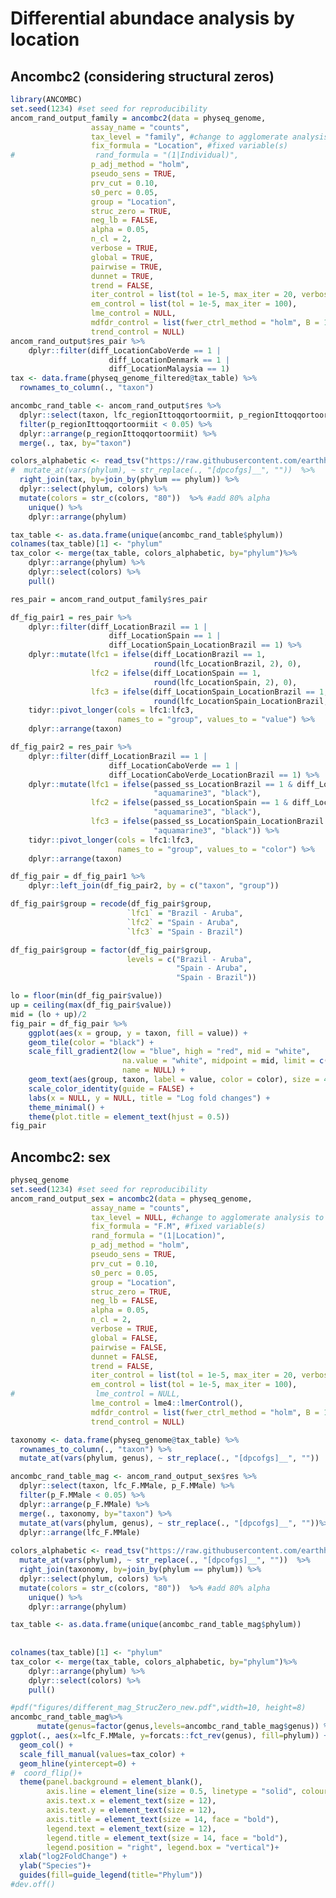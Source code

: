 # Differential abundace analysis by location

## Ancombc2 (considering structural zeros)
```r
library(ANCOMBC)
set.seed(1234) #set seed for reproducibility
ancom_rand_output_family = ancombc2(data = physeq_genome, 
                  assay_name = "counts",
                  tax_level = "family", #change to agglomerate analysis to a higher taxonomic range
                  fix_formula = "Location", #fixed variable(s)
#                  rand_formula = "(1|Individual)",
                  p_adj_method = "holm", 
                  pseudo_sens = TRUE,
                  prv_cut = 0.10, 
                  s0_perc = 0.05,
                  group = "Location", 
                  struc_zero = TRUE, 
                  neg_lb = FALSE,
                  alpha = 0.05, 
                  n_cl = 2, 
                  verbose = TRUE,
                  global = TRUE, 
                  pairwise = TRUE, 
                  dunnet = TRUE, 
                  trend = FALSE,
                  iter_control = list(tol = 1e-5, max_iter = 20, verbose = FALSE),
                  em_control = list(tol = 1e-5, max_iter = 100),
                  lme_control = NULL,
                  mdfdr_control = list(fwer_ctrl_method = "holm", B = 100), 
                  trend_control = NULL)
ancom_rand_output$res_pair %>%
    dplyr::filter(diff_LocationCaboVerde == 1 |
                      diff_LocationDenmark == 1 | 
                      diff_LocationMalaysia == 1)
tax <- data.frame(physeq_genome_filtered@tax_table) %>%
  rownames_to_column(., "taxon")

ancombc_rand_table <- ancom_rand_output$res %>%
  dplyr::select(taxon, lfc_regionIttoqqortoormiit, p_regionIttoqqortoormiit) %>%
  filter(p_regionIttoqqortoormiit < 0.05) %>%
  dplyr::arrange(p_regionIttoqqortoormiit) %>%
  merge(., tax, by="taxon")

colors_alphabetic <- read_tsv("https://raw.githubusercontent.com/earthhologenome/EHI_taxonomy_colour/main/ehi_phylum_colors.tsv") %>%
#  mutate_at(vars(phylum), ~ str_replace(., "[dpcofgs]__", ""))  %>%
  right_join(tax, by=join_by(phylum == phylum)) %>%
  dplyr::select(phylum, colors) %>%
  mutate(colors = str_c(colors, "80"))  %>% #add 80% alpha
	unique() %>%
	dplyr::arrange(phylum)

tax_table <- as.data.frame(unique(ancombc_rand_table$phylum))
colnames(tax_table)[1] <- "phylum"
tax_color <- merge(tax_table, colors_alphabetic, by="phylum")%>%
	dplyr::arrange(phylum) %>%
	dplyr::select(colors) %>%
	pull()
```

```r
res_pair = ancom_rand_output_family$res_pair

df_fig_pair1 = res_pair %>%
    dplyr::filter(diff_LocationBrazil == 1 |
                      diff_LocationSpain == 1 | 
                      diff_LocationSpain_LocationBrazil == 1) %>%
    dplyr::mutate(lfc1 = ifelse(diff_LocationBrazil == 1, 
                                round(lfc_LocationBrazil, 2), 0),
                  lfc2 = ifelse(diff_LocationSpain == 1, 
                                round(lfc_LocationSpain, 2), 0),
                  lfc3 = ifelse(diff_LocationSpain_LocationBrazil == 1, 
                                round(lfc_LocationSpain_LocationBrazil, 2), 0)) %>%
    tidyr::pivot_longer(cols = lfc1:lfc3, 
                        names_to = "group", values_to = "value") %>%
    dplyr::arrange(taxon)

df_fig_pair2 = res_pair %>%
    dplyr::filter(diff_LocationBrazil == 1 |
                      diff_LocationCaboVerde == 1 | 
                      diff_LocationCaboVerde_LocationBrazil == 1) %>%
    dplyr::mutate(lfc1 = ifelse(passed_ss_LocationBrazil == 1 & diff_LocationBrazil == 1, 
                                "aquamarine3", "black"),
                  lfc2 = ifelse(passed_ss_LocationSpain == 1 & diff_LocationSpain == 1, 
                                "aquamarine3", "black"),
                  lfc3 = ifelse(passed_ss_LocationSpain_LocationBrazil == 1 & diff_LocationSpain_LocationBrazil == 1, 
                                "aquamarine3", "black")) %>%
    tidyr::pivot_longer(cols = lfc1:lfc3, 
                        names_to = "group", values_to = "color") %>%
    dplyr::arrange(taxon)

df_fig_pair = df_fig_pair1 %>%
    dplyr::left_join(df_fig_pair2, by = c("taxon", "group"))

df_fig_pair$group = recode(df_fig_pair$group, 
                          `lfc1` = "Brazil - Aruba",
                          `lfc2` = "Spain - Aruba",
                          `lfc3` = "Spain - Brazil")

df_fig_pair$group = factor(df_fig_pair$group, 
                          levels = c("Brazil - Aruba",
                                     "Spain - Aruba", 
                                     "Spain - Brazil"))

lo = floor(min(df_fig_pair$value))
up = ceiling(max(df_fig_pair$value))
mid = (lo + up)/2
fig_pair = df_fig_pair %>%
    ggplot(aes(x = group, y = taxon, fill = value)) + 
    geom_tile(color = "black") +
    scale_fill_gradient2(low = "blue", high = "red", mid = "white", 
                         na.value = "white", midpoint = mid, limit = c(lo, up),
                         name = NULL) +
    geom_text(aes(group, taxon, label = value, color = color), size = 4) +
    scale_color_identity(guide = FALSE) +
    labs(x = NULL, y = NULL, title = "Log fold changes") +
    theme_minimal() +
    theme(plot.title = element_text(hjust = 0.5))
fig_pair
```
## Ancombc2: sex
```r
physeq_genome
set.seed(1234) #set seed for reproducibility
ancom_rand_output_sex = ancombc2(data = physeq_genome, 
                  assay_name = "counts",
                  tax_level = NULL, #change to agglomerate analysis to a higher taxonomic range
                  fix_formula = "F.M", #fixed variable(s)
                  rand_formula = "(1|Location)",
                  p_adj_method = "holm", 
                  pseudo_sens = TRUE,
                  prv_cut = 0.10, 
                  s0_perc = 0.05,
                  group = "Location", 
                  struc_zero = TRUE, 
                  neg_lb = FALSE,
                  alpha = 0.05, 
                  n_cl = 2, 
                  verbose = TRUE,
                  global = FALSE, 
                  pairwise = FALSE, 
                  dunnet = FALSE, 
                  trend = FALSE,
                  iter_control = list(tol = 1e-5, max_iter = 20, verbose = FALSE),
                  em_control = list(tol = 1e-5, max_iter = 100),
#                  lme_control = NULL,
                  lme_control = lme4::lmerControl(),
                  mdfdr_control = list(fwer_ctrl_method = "holm", B = 100), 
                  trend_control = NULL)

```
```r
taxonomy <- data.frame(physeq_genome@tax_table) %>%
  rownames_to_column(., "taxon") %>%
  mutate_at(vars(phylum, genus), ~ str_replace(., "[dpcofgs]__", ""))

ancombc_rand_table_mag <- ancom_rand_output_sex$res %>%
  dplyr::select(taxon, lfc_F.MMale, p_F.MMale) %>%
  filter(p_F.MMale < 0.05) %>%
  dplyr::arrange(p_F.MMale) %>%
  merge(., taxonomy, by="taxon") %>%
  mutate_at(vars(phylum, genus), ~ str_replace(., "[dpcofgs]__", ""))%>%
  dplyr::arrange(lfc_F.MMale)
  
colors_alphabetic <- read_tsv("https://raw.githubusercontent.com/earthhologenome/EHI_taxonomy_colour/main/ehi_phylum_colors.tsv") %>%
  mutate_at(vars(phylum), ~ str_replace(., "[dpcofgs]__", ""))  %>%
  right_join(taxonomy, by=join_by(phylum == phylum)) %>%
  dplyr::select(phylum, colors) %>%
  mutate(colors = str_c(colors, "80"))  %>% #add 80% alpha
	unique() %>%
	dplyr::arrange(phylum)

tax_table <- as.data.frame(unique(ancombc_rand_table_mag$phylum))
  
  
colnames(tax_table)[1] <- "phylum"
tax_color <- merge(tax_table, colors_alphabetic, by="phylum")%>%
	dplyr::arrange(phylum) %>%
	dplyr::select(colors) %>%
	pull()
```


```r
#pdf("figures/different_mag_StrucZero_new.pdf",width=10, height=8)
ancombc_rand_table_mag%>%
      mutate(genus=factor(genus,levels=ancombc_rand_table_mag$genus)) %>%
ggplot(., aes(x=lfc_F.MMale, y=forcats::fct_rev(genus), fill=phylum)) + #forcats::fct_rev()
  geom_col() + 
  scale_fill_manual(values=tax_color) + 
  geom_hline(yintercept=0) + 
#  coord_flip()+
  theme(panel.background = element_blank(),
        axis.line = element_line(size = 0.5, linetype = "solid", colour = "black"),
        axis.text.x = element_text(size = 12),
        axis.text.y = element_text(size = 12),
        axis.title = element_text(size = 14, face = "bold"),
        legend.text = element_text(size = 12),
        legend.title = element_text(size = 14, face = "bold"),
        legend.position = "right", legend.box = "vertical")+
  xlab("log2FoldChange") + 
  ylab("Species")+
  guides(fill=guide_legend(title="Phylum"))
#dev.off()
```
